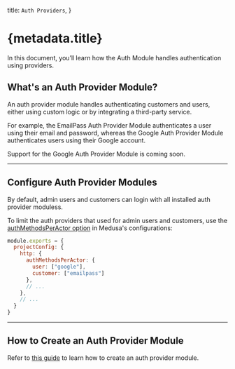   title: `Auth Providers`,
}

# {metadata.title}

In this document, you’ll learn how the Auth Module handles authentication using providers.

## What's an Auth Provider Module?

An auth provider module handles authenticating customers and users, either using custom logic or by integrating a third-party service.

For example, the EmailPass Auth Provider Module authenticates a user using their email and password, whereas the Google Auth Provider Module authenticates users using their Google account.

<Note type="check">

Support for the Google Auth Provider Module is coming soon.

</Note>

---

## Configure Auth Provider Modules

By default, admin users and customers can login with all installed auth provider moduless.

To limit the auth providers that used for admin users and customers, use the [authMethodsPerActor option](/references/medusa-config#http-authMethodsPerActor-1-3) in Medusa's configurations:

```js title="medusa-config.js"
module.exports = {
  projectConfig: {
    http: {
      authMethodsPerActor: {
        user: ["google"],
        customer: ["emailpass"]
      },
      // ...
    },
    // ...
  }
}
```

---

## How to Create an Auth Provider Module

Refer to [this guide](/references/auth/provider) to learn how to create an auth provider module.

